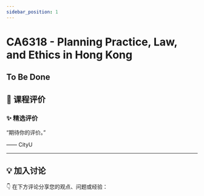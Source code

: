 ```yaml
---
sidebar_position: 1
---
```



# CA6318 - Planning Practice, Law, and Ethics in Hong Kong

## To Be Done

## **💬 课程评价**

### ✨ **精选评价**
<div className={commentStyles.commentBox}>
    <p className={commentStyles.commentText}>
        “期待你的评价。”
    </p>
    <p className={commentStyles.commentAuthor}>—— CityU</p>
</div>

---

## **💡 加入讨论**

👇 在下方评论分享您的观点、问题或经验：
<Utterances />
